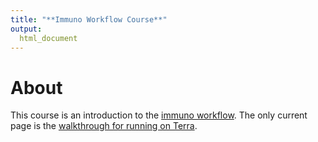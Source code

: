 ```yaml
---
title: "**Immuno Workflow Course**"
output:
  html_document
---
```


# **About**

This course is an introduction to the [immuno workflow](https://github.com/wustl-oncology/analysis-wdls).  The only current page is the [walkthrough for running on Terra](running-a-workflow-in-terra.html).